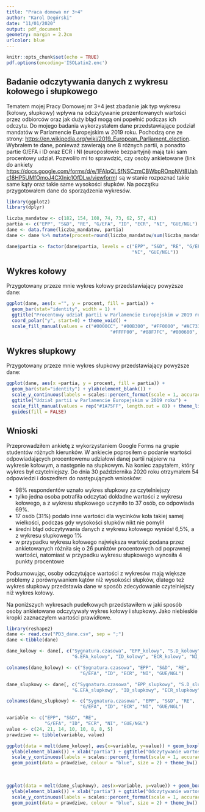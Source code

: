 ```yaml
---
title: "Praca domowa nr 3+4"
author: "Karol Degórski"
date: "11/01/2020"
output: pdf_document
geometry: margin = 2.2cm
urlcolor: blue
---
```


```r
knitr::opts_chunk$set(echo = TRUE)
pdf.options(encoding='ISOLatin2.enc')
```

## Badanie odczytywania danych z wykresu kołowego i słupkowego

Tematem mojej Pracy Domowej nr 3+4 jest zbadanie jak typ wykresu (kołowy, słupkowy) wpływa na odczytywanie prezentowanych wartości przez odbiorców oraz jak duży błąd mogą oni popełnić podczas ich odczytu. Do mojego badania wykorzystałem dane przedstawiające podział mandatów w Parlamencie Europejskim w 2019 roku. Pochodzą one ze strony: <https://en.wikipedia.org/wiki/2019_European_Parliament_election>. Wybrałem te dane, ponieważ zawierają one 8 różnych partii, a ponadto partie G/EFA i ID oraz ECR i NI (europosłowie bezpartyjni) mają taki sam procentowy udział. Pozwoliło mi to sprawdzić, czy osoby ankietowane (link do ankiety <https://docs.google.com/forms/d/e/1FAIpQLSfNSCzmCBWbpROnpNVt8Uahc18HP5UMfOmoJ4CXInjc1OfDLw/viewform>) są w stanie rozpoznać takie same kąty oraz takie same wysokości słupków. Na początku przygotowałem dane do sporządzenia wykresów.

```r
library(ggplot2)
library(dplyr)

liczba_mandatow <- c(182, 154, 108, 74, 73, 62, 57, 41)
partia <- c("EPP", "S&D", "RE", "G/EFA", "ID", "ECR", "NI", "GUE/NGL")
dane <- data.frame(liczba_mandatow, partia)
dane <- dane %>% mutate(procent=round(liczba_mandatow/sum(liczba_mandatow)*100,0))

dane$partia <- factor(dane$partia, levels = c("EPP", "S&D", "RE", "G/EFA", "ID", "ECR",
                                              "NI", "GUE/NGL"))
```

\newpage
## Wykres kołowy

Przygotowany przeze mnie wykres kołowy przedstawiający powyższe dane:

```r
ggplot(dane, aes(x ="", y = procent, fill = partia)) + 
  geom_bar(stat="identity", width = 1) +
  ggtitle("Procentowy udział partii w Parlamencie Europejskim w 2019 roku") +
  coord_polar("y", start=0) + theme_void() +
  scale_fill_manual(values = c("#0000CC", "#00B300", "#FF0000", "#AC7339",
                                      "#FFFF00", "#88F7FC", "#800680", "#FF704D"))
```

\newpage
## Wykres słupkowy

Przygotowany przeze mnie wykres słupkowy przedstawiający powyższe dane:

```r
ggplot(dane, aes(x =partia, y = procent, fill = partia)) + 
  geom_bar(stat="identity") + ylab(element_blank()) +
  scale_y_continuous(labels = scales::percent_format(scale = 1, accuracy = 1)) +
  ggtitle("Udział partii w Parlamencie Europejskim w 2019 roku") +
  scale_fill_manual(values = rep("#1A75FF", length.out = 8)) + theme_light() + 
  guides(fill = FALSE)
```

## Wnioski

Przeprowadziłem ankietę z wykorzystaniem Google Forms na grupie studentów różnych kierunków. W ankiecie poprosiłem o podanie wartości odpowiadających procentowemu udziałowi danej partii najpierw na wykresie kołowym, a następnie na słupkowym. Na koniec zapytałem, który wykres był czytelniejszy. Do dnia 30 października 2020 roku otrzymałem 54 odpowiedzi i doszedłem do następujących wniosków:

* 98% respondentów uznało wykres słupkowy za czytelniejszy
* tylko jedna osoba potrafiła odczytać dokładne wartości z wykresu kołowego, a z wykresu słupkowego uczyniło to 37 osób, co odpowiada 69%.
* 17 osób (31%) podało inne wartości dla wycinków koła takiej samej wielkości, podczas gdy wysokości słupków nikt nie pomylił
* średni błąd odczytywania danych z wykresu kołowego wyniósł 6,5%, a z wykresu słupkowego 1%
* w przypadku wykresu kołowego największa wartość podana przez ankietowanych różniła się o 26 punktów procentowych od poprawnej wartości, natomiast w przypadku wykresu słupkowego wynosiła 4 punkty procentowe

Podsumowując, osoby odczytujące wartości z wykresów mają większe problemy z porównywaniem kątów niż wysokości słupków, dlatego też wykres słupkowy przedstawia dane w sposób zdecydowanie czytelniejszy niż wykres kołowy.

Na poniższych wykresach pudełkowych przedstawiłem w jaki sposób osoby ankietowane odczytywały wykres kołowy i słupkowy. Jako niebieskie kropki zaznaczyłem wartości prawidłowe.

```r
library(reshape2)
dane <- read.csv("PD3_dane.csv", sep = ";")
dane <-tibble(dane)

dane_kolowy <- dane[, c("Sygnatura.czasowa", "EPP_kolowy", "S.D_kolowy", "RE_kolowy",
                        "G.EFA_kolowy", "ID_kolowy", "ECR_kolowy", "NI_kolowy", "GUE.NGL_kolowy")]

colnames(dane_kolowy) <- c("Sygnatura.czasowa", "EPP", "S&D", "RE",
                           "G/EFA", "ID", "ECR", "NI", "GUE/NGL")

dane_slupkowy <- dane[, c("Sygnatura.czasowa", "EPP_slupkowy", "S.D_slupkowy", "RE_slupkowy",
                        "G.EFA_slupkowy", "ID_slupkowy", "ECR_slupkowy", "NI_slupkowy", "GUE.NGL_slupkowy")]

colnames(dane_slupkowy) <- c("Sygnatura.czasowa", "EPP", "S&D", "RE",
                           "G/EFA", "ID", "ECR", "NI", "GUE/NGL")

variable <- c("EPP", "S&D", "RE",
              "G/EFA", "ID", "ECR", "NI", "GUE/NGL")
value <- c(24, 21, 14, 10, 10, 8, 8, 5)
prawdziwe <- tibble(variable, value)
```


```r
ggplot(data = melt(dane_kolowy), aes(x=variable, y=value)) + geom_boxplot(fill = "grey") + 
  ylab(element_blank()) + xlab("partia") + ggtitle("Odczytywanie wartości z wykresu kołowego") +
  scale_y_continuous(labels = scales::percent_format(scale = 1, accuracy = 1)) + 
  geom_point(data = prawdziwe, colour = "blue", size = 2) + theme_bw()
```

\

```r
ggplot(data = melt(dane_slupkowy), aes(x=variable, y=value)) + geom_boxplot(fill = "grey") + 
  ylab(element_blank()) + xlab("partia") + ggtitle("Odczytywanie wartości z wykresu słupkowego") +
  scale_y_continuous(labels = scales::percent_format(scale = 1, accuracy = 1)) + 
  geom_point(data = prawdziwe, colour = "blue", size = 2) + theme_bw()
```


